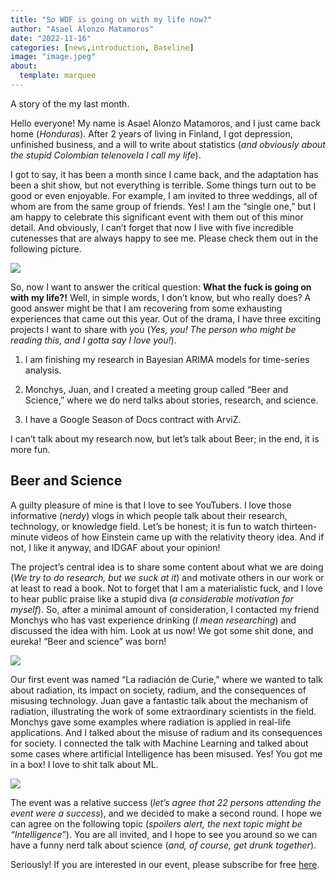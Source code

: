```yaml
---
title: "So WDF is going on with my life now?"
author: "Asael Alonzo Matamoros"
date: "2022-11-16"
categories: [news,introduction, Baseline]
image: "image.jpeg"
about:
  template: marquee
---
```


A story of the my last month.

Hello everyone! My name is Asael Alonzo Matamoros, and I just came back home (*Honduras*). After 2 years of living in Finland, I got depression, unfinished business, and a will to write about statistics (*and obviously about the stupid Colombian telenovela I call my life*). 

I got to say, it has been a month since I came back, and the adaptation has been a shit show, but not everything is terrible. Some things turn out to be good or even enjoyable. For example, I am invited to three weddings, all of whom are from the same group of friends. Yes! I am the "single one," but I am happy to celebrate this significant event with them out of this minor detail. And obviously, I can't forget that now I live with five incredible cutenesses that are always happy to see me. Please check them out in the following picture.

![](doggies.jpeg)

So, now I want to answer the critical question: **What the fuck is going on with my life?!** Well, in simple words, I don't know, but who really does? A good answer might be that I am recovering from some exhausting experiences that came out this year. Out of the drama, I have three exciting projects I want to share with you (*Yes, you! The person who might be reading this, and I gotta say I love you!*).

  1. I am finishing my research in Bayesian ARIMA models for time-series analysis.
  
  2. Monchys, Juan, and I created a meeting group called "Beer and Science," where we do nerd talks about stories, research, and science. 
  
  3. I have a Google Season of Docs contract with ArviZ.
  
I can't talk about my research now, but let's talk about Beer; in the end, it is more fun.

## Beer and Science

A guilty pleasure of mine is that I love to see YouTubers. I love those informative (*nerdy*) vlogs in which people talk about their research, technology, or knowledge field. Let's be honest; it is fun to watch thirteen-minute videos of how Einstein came up with the relativity theory idea. And if not, I like it anyway, and IDGAF about your opinion! 

The project's central idea is to share some content about what we are doing (*We try to do research, but we suck at it*) and motivate others in our work or at least to read a book. Not to forget that I am a materialistic fuck, and I love to hear public praise like a stupid diva (*a considerable motivation for myself*). So, after a minimal amount of consideration, I contacted my friend Monchys who has vast experience drinking (*I mean researching*) and discussed the idea with him. Look at us now! We got some shit done, and eureka! "Beer and science" was born!

![](BnS.jpeg)

Our first event was named "La radiación de Curie," where we wanted to talk about radiation, its impact on society, radium, and the consequences of misusing technology. Juan gave a fantastic talk about the mechanism of radiation, illustrating the work of some extraordinary scientists in the field. Monchys gave some examples where radiation is applied in real-life applications. And I talked about the misuse of radium and its consequences for society. I connected the talk with Machine Learning and talked about some cases where artificial Intelligence has been misused. Yes! You got me in a box! I love to shit talk about ML.

![](Curie.jpeg)

The event was a relative success (*let's agree that 22  persons attending the event were a success*), and we decided to make a second round. I hope we can agree on the following topic (*spoilers alert, the next topic might be "Intelligence"*). You are all invited, and I hope to see you around so we can have a funny nerd talk about science (*and, of course, get drunk together*).

Seriously! If you are interested in our event, please subscribe for free [here](https://www.meetup.com/beer-science-hn/).
